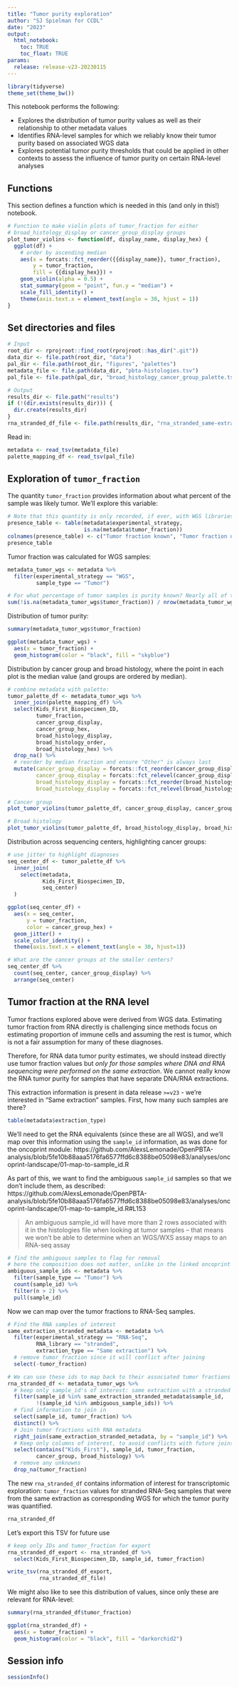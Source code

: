 ```yaml
---
title: "Tumor purity exploration"
author: "SJ Spielman for CCDL"
date: "2023"
output: 
  html_notebook:
    toc: TRUE
    toc_float: TRUE
params:
  release: release-v23-20230115
---
```


```r
library(tidyverse)
theme_set(theme_bw())
```
This notebook performs the following:

- Explores the distribution of tumor purity values as well as their relationship to other metadata values
- Identifies RNA-level samples for which we reliably know their tumor purity based on associated WGS data
- Explores potential tumor purity thresholds that could be applied in other contexts to assess the influence of tumor purity on certain RNA-level analyses

## Functions

This section defines a function which is needed in this (and only in this!) notebook.


```r
# Function to make violin plots of tumor_fraction for either 
# broad_histology_display or cancer_group_display groups
plot_tumor_violins <- function(df, display_name, display_hex) {
  ggplot(df) + 
    # order by ascending median
    aes(x = forcats::fct_reorder({{display_name}}, tumor_fraction),
        y = tumor_fraction, 
        fill = {{display_hex}}) + 
    geom_violin(alpha = 0.5) +
    stat_summary(geom = "point", fun.y = "median") + 
    scale_fill_identity() + 
    theme(axis.text.x = element_text(angle = 30, hjust = 1)) 
}
```

## Set directories and files

```r
# Input
root_dir <- rprojroot::find_root(rprojroot::has_dir(".git"))
data_dir <- file.path(root_dir, "data")
pal_dir <- file.path(root_dir, "figures", "palettes")
metadata_file <- file.path(data_dir, "pbta-histologies.tsv")
pal_file <- file.path(pal_dir, "broad_histology_cancer_group_palette.tsv")

# Output
results_dir <- file.path("results")
if (!(dir.exists(results_dir))) {
  dir.create(results_dir)
}
rna_stranded_df_file <- file.path(results_dir, "rna_stranded_same-extraction.tsv")
```


Read in:

```r
metadata <- read_tsv(metadata_file) 
palette_mapping_df <- read_tsv(pal_file)
```

## Exploration of `tumor_fraction`

The quantity `tumor_fraction` provides information about what percent of the sample was likely tumor. 
We'll explore this variable:

```r
# Note that this quantity is only recorded, if ever, with WGS libraries: 
presence_table <- table(metadata$experimental_strategy,
                        is.na(metadata$tumor_fraction))
colnames(presence_table) <- c("Tumor fraction known", "Tumor fraction unknown")
presence_table
```

Tumor fraction was calculated for WGS samples:

```r
metadata_tumor_wgs <- metadata %>%
  filter(experimental_strategy == "WGS", 
         sample_type == "Tumor")

# For what percentage of tumor samples is purity known? Nearly all of them!
sum(!is.na(metadata_tumor_wgs$tumor_fraction)) / nrow(metadata_tumor_wgs)
```


Distribution of tumor purity:

```r
summary(metadata_tumor_wgs$tumor_fraction)

ggplot(metadata_tumor_wgs) + 
  aes(x = tumor_fraction) + 
  geom_histogram(color = "black", fill = "skyblue")
```

Distribution by cancer group and broad histology, where the point in each plot is the median value (and groups are ordered by median).


```r
# combine metadata with palette:
tumor_palette_df <- metadata_tumor_wgs %>%
  inner_join(palette_mapping_df) %>%
  select(Kids_First_Biospecimen_ID, 
         tumor_fraction, 
         cancer_group_display, 
         cancer_group_hex, 
         broad_histology_display,
         broad_histology_order,
         broad_histology_hex) %>%
  drop_na() %>%
  # reorder by median fraction and ensure "Other" is always last
  mutate(cancer_group_display = forcats::fct_reorder(cancer_group_display, tumor_fraction), 
         cancer_group_display = forcats::fct_relevel(cancer_group_display, "Other", after = Inf),
         broad_histology_display = forcats::fct_reorder(broad_histology_display, tumor_fraction), 
         broad_histology_display = forcats::fct_relevel(broad_histology_display, "Other", after = Inf))
         
# Cancer group
plot_tumor_violins(tumor_palette_df, cancer_group_display, cancer_group_hex)

# Broad histology
plot_tumor_violins(tumor_palette_df, broad_histology_display, broad_histology_hex)
```




Distribution across sequencing centers, highlighting cancer groups:

```r
# use jitter to highlight diagnoses
seq_center_df <- tumor_palette_df %>%
  inner_join(
    select(metadata, 
           Kids_First_Biospecimen_ID, 
           seq_center)
  )

ggplot(seq_center_df) +
  aes(x = seq_center, 
      y = tumor_fraction, 
      color = cancer_group_hex) + 
  geom_jitter() + 
  scale_color_identity() +
  theme(axis.text.x = element_text(angle = 30, hjust=1))

# What are the cancer groups at the smaller centers?
seq_center_df %>%
  count(seq_center, cancer_group_display) %>%
  arrange(seq_center)
```


## Tumor fraction at the RNA level

Tumor fractions explored above were derived from WGS data.
Estimating tumor fraction from RNA directly is challenging since methods focus on estimating proportion of immune cells and assuming the rest is tumor, which is not a fair assumption for many of these diagnoses.

Therefore, for RNA data tumor purity estimates, we should instead directly use tumor fraction values but _only for those samples where DNA and RNA sequencing were performed on the same extraction_.
We cannot really know the RNA tumor purity for samples that have separate DNA/RNA extractions.

This extraction information is present in data release `>=v23` - we're interested in "Same extraction" samples.
First, how many such samples are there?

```r
table(metadata$extraction_type)
```
We'll need to get the RNA equivalents (since these are all WGS), and we'll map over this information using the `sample_id` information, as was done for the oncoprint module:
https://github.com/AlexsLemonade/OpenPBTA-analysis/blob/5fe10b88aaa5176fa6577ffd6c8388be05098e83/analyses/oncoprint-landscape/01-map-to-sample_id.R


As part of this, we want to find the ambiguous `sample_id` samples so that we don't include them, as described:
https://github.com/AlexsLemonade/OpenPBTA-analysis/blob/5fe10b88aaa5176fa6577ffd6c8388be05098e83/analyses/oncoprint-landscape/01-map-to-sample_id.R#L153

> An ambiguous sample_id will have more than 2 rows associated with it in the histologies file when looking at tumor samples -- that means we won't be able to determine when an WGS/WXS assay maps to an RNA-seq assay


```r
# find the ambiguous samples to flag for removal
# here the composition does not matter, unlike in the linked oncoprint filtering
ambiguous_sample_ids <- metadata %>%
  filter(sample_type == "Tumor") %>%
  count(sample_id) %>%
  filter(n > 2) %>%
  pull(sample_id)
```


Now we can map over the tumor fractions to RNA-Seq samples.

```r
# Find the RNA samples of interest
same_extraction_stranded_metadata <- metadata %>%
  filter(experimental_strategy == "RNA-Seq",
         RNA_library == "stranded",
         extraction_type == "Same extraction") %>%
  # remove tumor_fraction since it will conflict after joining
  select(-tumor_fraction)

# We can use these ids to map back to their associated tumor fractions
rna_stranded_df <- metadata_tumor_wgs %>%
  # keep only sample_id's of interest: same extraction with a stranded RNA pair, and NOT ambiguous
  filter(sample_id %in% same_extraction_stranded_metadata$sample_id,
         !(sample_id %in% ambiguous_sample_ids)) %>%
  # find information to join in
  select(sample_id, tumor_fraction) %>%
  distinct() %>%
  # Join tumor fractions with RNA metadata
  right_join(same_extraction_stranded_metadata, by = "sample_id") %>%
  # Keep only columns of interest, to avoid conflicts with future joins
  select(contains("Kids_First"), sample_id, tumor_fraction, 
         cancer_group, broad_histology) %>%
  # remove any unknowns
  drop_na(tumor_fraction)
```

The new `rna_stranded_df` contains information of interest for transcriptomic exploration: `tumor_fraction` values for stranded RNA-Seq samples that were from the same extraction as corresponding WGS for which the tumor purity was quantified.

```r
rna_stranded_df
```

Let's export this TSV for future use

```r
# keep only IDs and tumor_fraction for export
rna_stranded_df_export <- rna_stranded_df %>% 
  select(Kids_First_Biospecimen_ID, sample_id, tumor_fraction)

write_tsv(rna_stranded_df_export, 
          rna_stranded_df_file)
```



We might also like to see this distribution of values, since only these are relevant for RNA-level:

```r
summary(rna_stranded_df$tumor_fraction)

ggplot(rna_stranded_df) + 
  aes(x = tumor_fraction) + 
  geom_histogram(color = "black", fill = "darkorchid2")
```


## Session info

```r
sessionInfo()
```
